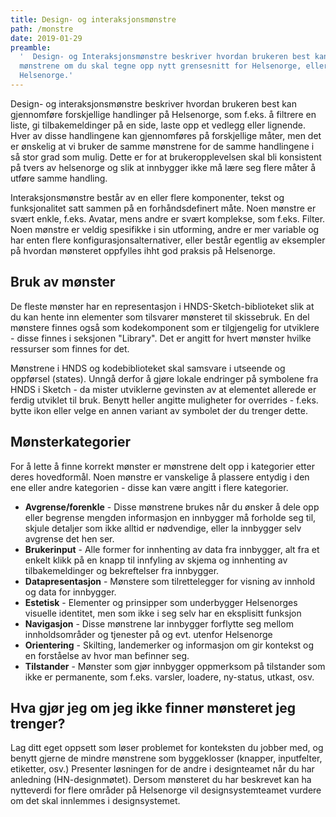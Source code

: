 ```yaml
---
title: Design- og interaksjonsmønstre
path: /monstre
date: 2019-01-29
preamble:
  '  Design- og Interaksjonsmønstre beskriver hvordan brukeren best kan gjennomføre forskjellige handlinger på Helsenorge. Bruk disse
  mønstrene om du skal tegne opp nytt grensesnitt for Helsenorge, eller om du trenger å vite hva som er korrekt mønster og korrekt bruk på
  Helsenorge.'
---
```


Design- og interaksjonsmønstre beskriver hvordan brukeren best kan gjennomføre forskjellige handlinger på Helsenorge, som f.eks. å filtrere
en liste, gi tilbakemeldinger på en side, laste opp et vedlegg eller lignende. Hver av disse handlingene kan gjennomføres på forskjellige
måter, men det er ønskelig at vi bruker de samme mønstrene for de samme handlingene i så stor grad som mulig. Dette er for at
brukeropplevelsen skal bli konsistent på tvers av helsenorge og slik at innbygger ikke må lære seg flere måter å utføre samme handling.

Interaksjonsmønstre består av en eller flere komponenter, tekst og funksjonalitet satt sammen på en forhåndsdefinert måte. Noen mønstre er
svært enkle, f.eks. Avatar, mens andre er svært komplekse, som f.eks. Filter. Noen mønstre er veldig spesifikke i sin utforming, andre er
mer variable og har enten flere konfigurasjonsalternativer, eller består egentlig av eksempler på hvordan mønsteret oppfylles ihht god
praksis på Helsenorge.

## Bruk av mønster

De fleste mønster har en representasjon i HNDS-Sketch-biblioteket slik at du kan hente inn elementer som tilsvarer mønsteret til skissebruk.
En del mønstere finnes også som kodekomponent som er tilgjengelig for utviklere - disse finnes i seksjonen "Library". Det er angitt for
hvert mønster hvilke ressurser som finnes for det.

Mønstrene i HNDS og kodebiblioteket skal samsvare i utseende og oppførsel (states). Unngå derfor å gjøre lokale endringer på symbolene fra
HNDS i Sketch - da mister utviklerne gevinsten av at elementet allerede er ferdig utviklet til bruk. Benytt heller angitte muligheter for
overrides - f.eks. bytte ikon eller velge en annen variant av symbolet der du trenger dette.

## Mønsterkategorier

For å lette å finne korrekt mønster er mønstrene delt opp i kategorier etter deres hovedformål. Noen mønstre er vanskelige å plassere
entydig i den ene eller andre kategorien - disse kan være angitt i flere kategorier.

- **Avgrense/forenkle** - Disse mønstrene brukes når du ønsker å dele opp eller begrense mengden informasjon en innbygger må forholde seg
  til, skjule detaljer som ikke alltid er nødvendige, eller la innbygger selv avgrense det hen ser.
- **Brukerinput** - Alle former for innhenting av data fra innbygger, alt fra et enkelt klikk på en knapp til innfyling av skjema og
  innhenting av tilbakemeldinger og bekreftelser fra innbygger.
- **Datapresentasjon** - Mønstere som tilrettelegger for visning av innhold og data for innbygger.
- **Estetisk** - Elementer og prinsipper som underbygger Helsenorges visuelle identitet, men som ikke i seg selv har en eksplisitt funksjon
- **Navigasjon** - Disse mønstrene lar innbygger forflytte seg mellom innholdsområder og tjenester på og evt. utenfor Helsenorge
- **Orientering** - Skilting, landemerker og informasjon om gir kontekst og en forståelse av hvor man befinner seg.
- **Tilstander** - Mønster som gjør innbygger oppmerksom på tilstander som ikke er permanente, som f.eks. varsler, loadere, ny-status,
  utkast, osv.

## Hva gjør jeg om jeg ikke finner mønsteret jeg trenger?

Lag ditt eget oppsett som løser problemet for konteksten du jobber med, og benytt gjerne de mindre mønstrene som byggeklosser (knapper,
inputfelter, etiketter, osv.) Presenter løsningen for de andre i designteamet når du har anledning (HN-designmøtet). Dersom mønsteret du har
beskrevet kan ha nytteverdi for flere områder på Helsenorge vil designsystemteamet vurdere om det skal innlemmes i designsystemet.
